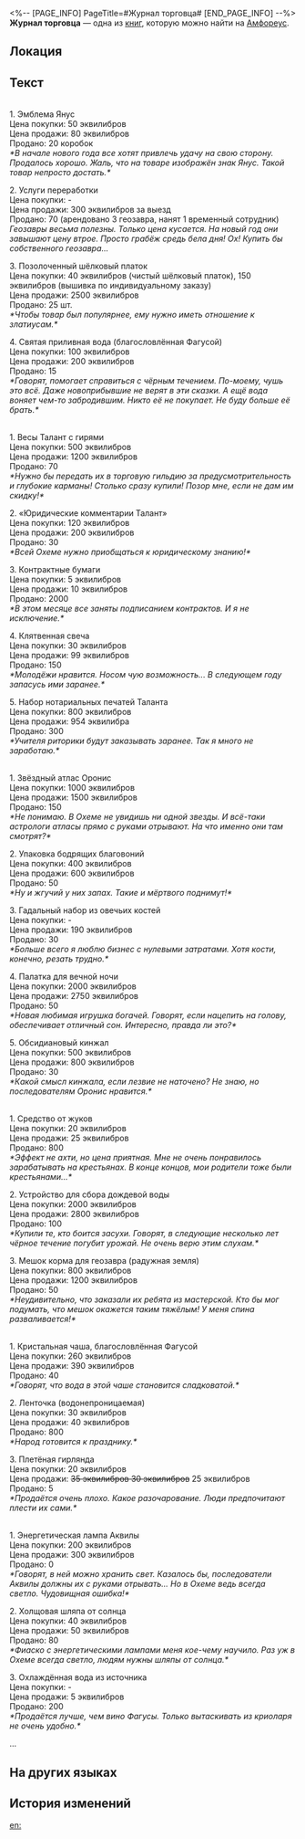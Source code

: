 <%-- [PAGE_INFO]
PageTitle=#Журнал торговца#
[END_PAGE_INFO] --%>
{{Дополнить}}
{{Книга Инфобокс
|id           = 431
|Название     = 
|Изображение  = Предмет Журнал торговца.png
|Мир          = Амфореус
|Томов        = 1
|Автор        = <!--нужно добавить-->
|Описание     = Принадлежит местному торговцу из Охемы. Ничем не примечательные записи о последних тратах и проданных товарах.
|Том1         = {{tx}}
|Источник1    = {{tx|Отсутствует источник}}
|Персонажи    = 
|Фракции      = 
}}
'''Журнал торговца''' — одна из [[Книги|книг]], которую можно найти на [[Амфореус]].

==Локация==
{{Отметка карты|<!--название карты-->|<!--id отметки-->}}

==Текст==
{{Размер|28|<div align="center">Месяц врат</div>}}<br />
1. Эмблема Янус<br />
Цена покупки: 50 эквилибров<br />
Цена продажи: 80 эквилибров<br />
Продано: 20 коробок<br />
''*В начале нового года все хотят привлечь удачу на свою сторону. Продалось хорошо. Жаль, что на товаре изображён знак Янус. Такой товар непросто достать.*''

2. Услуги переработки<br />
Цена покупки: -<br />
Цена продажи: 300 эквилибров за выезд<br />
Продано: 70 (арендовано 3 геозавра, нанят 1 временный сотрудник)<br />
''Геозавры весьма полезны. Только цена кусается. На новый год они завышают цену втрое. Просто грабёж средь бела дня! Ох! Купить бы собственного геозавра...''

3. Позолоченный шёлковый платок<br />
Цена покупки: 40 эквилибров (чистый шёлковый платок), 150 эквилибров (вышивка по индивидуальному заказу)<br />
Цена продажи: 2500 эквилибров<br />
Продано: 25 шт.<br />
''*Чтобы товар был популярнее, ему нужно иметь отношение к златиусам.*''

4. Святая приливная вода (благословлённая Фагусой)<br />
Цена покупки: 100 эквилибров<br />
Цена продажи: 200 эквилибров<br />
Продано: 15<br />
''*Говорят, помогает справиться с чёрным течением. По-моему, чушь это всё. Даже новоприбывшие не верят в эти сказки. А ещё вода воняет чем-то забродившим. Никто её не покупает. Не буду больше её брать.*''


{{Размер|28|<div align="center">Месяц баланса</div>}}<br />
1. Весы Талант с гирями<br />
Цена покупки: 500 эквилибров<br />
Цена продажи: 1200 эквилибров<br />
Продано: 70<br />
''*Нужно бы передать их в торговую гильдию за предусмотрительность и глубокие карманы! Столько сразу купили! Позор мне, если не дам им скидку!*''

2. «Юридические комментарии Талант»<br />
Цена покупки: 120 эквилибров<br />
Цена продажи: 200 эквилибров<br />
Продано: 30<br />
''*Всей Охеме нужно приобщаться к юридическому знанию!*''

3. Контрактные бумаги<br />
Цена покупки: 5 эквилибров<br />
Цена продажи: 10 эквилибров<br />
Продано: 2000<br />
''*В этом месяце все заняты подписанием контрактов. И я не исключение.*''

4. Клятвенная свеча<br />
Цена покупки: 30 эквилибров<br />
Цена продажи: 99 эквилибров<br />
Продано: 150<br />
''*Молодёжи нравится. Носом чую возможность... В следующем году запасусь ими заранее.*''

5. Набор нотариальных печатей Таланта<br />
Цена покупки: 800 эквилибров<br />
Цена продажи: 954 эквилибра<br />
Продано: 300<br />
''*Учителя риторики будут заказывать заранее. Так я много не заработаю.*''

{{Размер|28|<div align="center">Месяц темени</div>}}<br />
1. Звёздный атлас Оронис<br />
Цена покупки: 1000 эквилибров<br />
Цена продажи: 1500 эквилибров<br />
Продано: 150<br />
''*Не понимаю. В Охеме не увидишь ни одной звезды. И всё-таки астрологи атласы прямо с руками отрывают. На что именно они там смотрят?*''

2. Упаковка бодрящих благовоний<br />
Цена покупки: 400 эквилибров<br />
Цена продажи: 600 эквилибров<br />
Продано: 50<br />
''*Ну и жгучий у них запах. Такие и мёртвого поднимут!*''

3. Гадальный набор из овечьих костей<br />
Цена покупки: -<br />
Цена продажи: 190 эквилибров<br />
Продано: 30<br />
''*Больше всего я люблю бизнес с нулевыми затратами. Хотя кости, конечно, резать трудно.*''

4. Палатка для вечной ночи<br />
Цена покупки: 2000 эквилибров<br />
Цена продажи: 2750 эквилибров<br />
Продано: 50<br />
''*Новая любимая игрушка богачей. Говорят, если нацепить на голову, обеспечивает отличный сон. Интересно, правда ли это?*''

5. Обсидиановый кинжал<br />
Цена покупки: 500 эквилибров<br />
Цена продажи: 800 эквилибров<br />
Продано: 30<br />
''*Какой смысл кинжала, если лезвие не наточено? Не знаю, но последователям Оронис нравится.*''

{{Размер|28|<div align="center">Месяц культивации</div>}}<br />
1. Средство от жуков<br />
Цена покупки: 20 эквилибров<br />
Цена продажи: 25 эквилибров<br />
Продано: 800<br />
''*Эффект не ахти, но цена приятная. Мне не очень понравилось зарабатывать на крестьянах. В конце концов, мои родители тоже были крестьянами...*''

2. Устройство для сбора дождевой воды<br />
Цена покупки: 2000 эквилибров<br />
Цена продажи: 2800 эквилибров<br />
Продано: 100<br />
''*Купили те, кто боится засухи. Говорят, в следующие несколько лет чёрное течение погубит урожай. Не очень верю этим слухам.*''

3. Мешок корма для геозавра (радужная земля)<br />
Цена покупки: 800 эквилибров<br />
Цена продажи: 1200 эквилибров<br />
Продано: 50<br />
''*Неудивительно, что заказали их ребята из мастерской. Кто бы мог подумать, что мешок окажется таким тяжёлым! У меня спина разваливается!*''

{{Размер|28|<div align="center">Месяц радости</div>}}<br />
1. Кристальная чаша, благословлённая Фагусой<br />
Цена покупки: 260 эквилибров<br />
Цена продажи: 390 эквилибров<br />
Продано: 40<br />
''*Говорят, что вода в этой чаше становится сладковатой.*''

2. Ленточка (водонепроницаемая)<br />
Цена покупки: 30 эквилибров<br />
Цена продажи: 40 эквилибров<br />
Продано: 800<br />
''*Народ готовится к празднику.*''

3. Плетёная гирлянда<br />
Цена покупки: 20 эквилибров<br />
Цена продажи: <s>35 эквилибров 30 эквилибров</s> 25 эквилибров<br />
Продано: 5<br />
''*Продаётся очень плохо. Какое разочарование. Люди предпочитают плести их сами.*''

{{Размер|28|<div align="center">Месяц долгих дней</div>}}<br />
1. Энергетическая лампа Аквилы<br />
Цена покупки: 200 эквилибров<br />
Цена продажи: 300 эквилибров<br />
Продано: 0<br />
''*Говорят, в ней можно хранить свет. Казалось бы, последователи Аквилы должны их с руками отрывать... Но в Охеме ведь всегда светло. Чудовищная ошибка!*''

2. Холщовая шляпа от солнца<br />
Цена покупки: 40 эквилибров<br />
Цена продажи: 50 эквилибров<br />
Продано: 80<br />
''*Фиаско с энергетическими лампами меня кое-чему научило. Раз уж в Охеме всегда светло, людям нужны шляпы от солнца.*''

3. Охлаждённая вода из источника<br />
Цена покупки: -<br />
Цена продажи: 5 эквилибров<br />
Продано: 200<br />
''*Продаётся лучше, чем вино Фагусы. Только вытаскивать из криоларя не очень удобно.*''

...

==На других языках==
{{На других языках
|en   = Merchant's Ledger
|zhs  = 商贩的账册
|zht  = 商販的帳冊
|ja   = 商人の帳簿
|ko   = 상인의 장부
|es   = Agenda del comerciante
|fr   = Livre de compte d'un marchand
|ru   = Журнал торговца
|th   = สมุดบัญชีของคนค้าขาย
|vi   = Sổ Sách Của Tiểu Thương
|de   = Kassenbuch des Händlers
|id   = Buku Kas Pedagang
|pt   = Registro do Comerciante
}}

==История изменений==
{{История изменений|3.5}}

[[en:]]